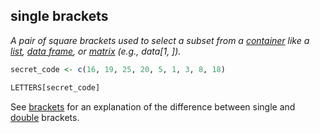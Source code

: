 ## single brackets

<dfn>A pair of square brackets used to select a subset from a [container](c.html#container) like a [list](l.html#list), [data frame](d.html#data-frame), or [matrix](m.html#matrix) (e.g., data[1, ]).</dfn>

```r
secret_code <- c(16, 19, 25, 20, 5, 1, 3, 8, 18)

LETTERS[secret_code]
```


See [brackets](b.html#brackets) for an explanation of the difference between single and [double](d.html#double-brackets) brackets.


